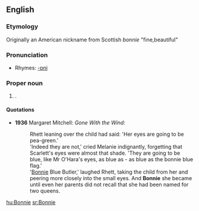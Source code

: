 {{see|bonnie}}
==English==

===Etymology===
Originally an American nickname from Scottish ''bonnie'' "fine,beautiful"

===Pronunciation===
*Rhymes: [[Rhymes:English:-ɒni|-ɒni]]

===Proper noun===
{{en-proper noun}}
# {{given name|female}}.

====Quotations====
*'''1936''' Margaret Mitchell: ''Gone With the Wind'': 
*:Rhett leaning over the child had said: 'Her eyes are going to be pea-green.'
*:'Indeed they are not,' cried Melanie indignantly, forgetting that Scarlett's eyes were almost that shade. 'They are going to be blue, like Mr O'Hara's eyes, as blue as - as blue as the bonnie blue flag.'
*:'[[Bonnie]] Blue Butler,' laughed Rhett, taking the child from her and peering more closely into the small eyes. And '''Bonnie''' she became until even her parents did not recall that she had been named for two queens.

[[hu:Bonnie]]
[[sr:Bonnie]]